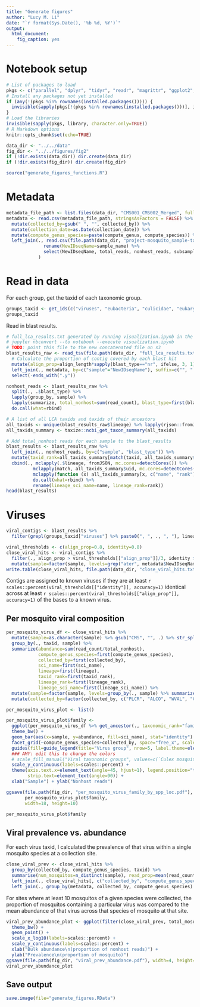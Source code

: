 ```yaml
---
title: "Generate figures"
author: "Lucy M. Li"
date: "`r format(Sys.Date(), '%b %d, %Y')`"
output: 
  html_document:
    fig_caption: yes
---
```



# Notebook setup

```r
# List of packages to load
pkgs <- c("parallel", "dplyr", "tidyr", "readr", "magrittr", "ggplot2", "grid", "gridExtra", "stringr", "reutils", "rjson", "knitr", "taxize")
# Install any packages not yet installed
if (any(!(pkgs %in% rownames(installed.packages())))) {
  invisible(sapply(pkgs[!(pkgs %in% rownames(installed.packages()))], install.packages))
}
# Load the libraries
invisible(sapply(pkgs, library, character.only=TRUE))
# R Markdown options
knitr::opts_chunk$set(echo=TRUE)
```

```r
data_dir <- "../../data"
fig_dir <- "../../figures/fig2"
if (!dir.exists(data_dir)) dir.create(data_dir)
if (!dir.exists(fig_dir)) dir.create(fig_dir)
```


```r
source("generate_figures_functions.R")
```

# Metadata

```r
metadata_file_path <- list.files(data_dir, "CMS001_CMS002_Merged", full.names = TRUE)
metadata <- read.csv(metadata_file_path, stringsAsFactors = FALSE) %>%
  mutate(collected_by=gsub(" ", "", collected_by)) %>%
  mutate(collection_date=as.Date(collection_date)) %>%
  mutate(compute_genus_species=paste(compute_genus, compute_species)) %>% 
  left_join(., read.csv(file.path(data_dir, "project-mosquito_sample-table.csv")) %>% 
              rename(NewIDseqName=sample_name) %>% 
              select(NewIDseqName, total_reads, nonhost_reads, subsampled_fraction, total_ercc_reads, nucleotide_type)
            )
```


# Read in data

For each group, get the taxid of each taxonomic group.

```r
groups_taxid <- get_ids(c("viruses", "eubacteria", "culicidae", "eukaryota", "fungi", "chordata", "nematoda", "apicomplexa"), db="ncbi")$ncbi %>% sapply(as.numeric)
groups_taxid
```


Read in blast results.

```r
# full_lca_results.txt generated by running visualization.ipynb in the skeeters/analysis/contig_blast_analysis folder
# jupyter nbconvert --to notebook --execute visualization.ipynb
# TODO: point this file to the new concatenated file on s3
blast_results_raw <- read_tsv(file.path(data_dir, "full_lca_results.txt")) %>% 
  # Calculate the proportion of contig covered by each blast hit
  mutate(align_prop=align_length*sapply(blast_type=="nr", ifelse, 3, 1)/as.numeric(str_split(query, "_", simplify=TRUE)[, 4])) %>%
  left_join(., metadata, by=c("sample"="NewIDseqName"), suffix=c("", ".y")) %>%
  select(-ends_with(".y"))
```

```r
nonhost_reads <- blast_results_raw %>%
  split(., .$blast_type) %>%
  lapply(group_by, sample) %>%
  lapply(summarize, total_nonhost=sum(read_count), blast_type=first(blast_type)) %>%
  do.call(what=rbind)
```

```r
# A list of all LCA taxids and taxids of their ancestors
all_taxids <- unique(blast_results_raw$lineage) %>% lapply(rjson::fromJSON) %>% unlist() %>% unique()
all_taxids_summary <- taxize::ncbi_get_taxon_summary(all_taxids)
```

```r
# Add total_nonhost reads for each sample to the blast_results
blast_results <- blast_results_raw %>% 
  left_join(., nonhost_reads, by=c("sample", "blast_type")) %>%
  mutate(taxid_rank=all_taxids_summary[match(taxid, all_taxids_summary$uid), "rank"]) %>%
  cbind(., mclapply(.$lineage, fromJSON, mc.cores=detectCores()) %>% 
          mclapply(match, all_taxids_summary$uid, mc.cores=detectCores()) %>% 
          mclapply(function (x) all_taxids_summary[x, c("name", "rank")] %>% lapply(toJSON) %>% data.frame(stringsAsFactors=FALSE), mc.cores=detectCores()) %>% 
          do.call(what=rbind) %>%
          rename(lineage_sci_name=name, lineage_rank=rank))
head(blast_results)
```

# Viruses

```r
viral_contigs <- blast_results %>%
  filter(grepl(groups_taxid["viruses"] %>% paste0(", ", ., ", "), lineage), blast_type=="nr")
```


```r
viral_thresholds <- c(align_prop=0.8, identity=0.8)
close_viral_hits <- viral_contigs %>%
  filter(., align_prop > viral_thresholds[["align_prop"]]/3, identity > (viral_thresholds[["identity"]]*100)) %>%
  mutate(sample=factor(sample, levels=grep("ater", metadata$NewIDseqName, invert=TRUE, value=TRUE)))
write.table(close_viral_hits, file.path(data_dir, "close_viral_hits.txt"), sep="\t", row.names=FALSE, quote=FALSE)
```

Contigs are assigned to known viruses if they are at least `r scales::percent(viral_thresholds[["identity"]], accuracy=1)` identical across at least `r scales::percent(viral_thresholds[["align_prop"]], accuracy=1)` of the bases to a known virus.

## Per mosquito viral composition

```r
per_mosquito_virus_df <- close_viral_hits %>%
  mutate(sample=as.character(sample) %>% gsub("CMS", "", .) %>% str_split(., "_") %>% sapply(function (x) paste(x[1:2], collapse="_"))) %>%
  group_by(., taxid, sample) %>%
  summarize(abundance=sum(read_count/total_nonhost),
            compute_genus_species=first(compute_genus_species),
            collected_by=first(collected_by), 
            sci_name=first(sci_name),
            lineage=first(lineage),
            taxid_rank=first(taxid_rank),
            lineage_rank=first(lineage_rank),
            lineage_sci_name=first(lineage_sci_name)) %>%
  mutate(sample=factor(sample, levels=group_by(., sample) %>% summarize(abundance=sum(abundance)) %>% ungroup() %>% with(sample[order(abundance)]))) %>%
  mutate(collected_by=factor(collected_by, c("PLCR", "ALCO", "WVAL", "COAV", "SAND")))

per_mosquito_virus_plot <- list()

per_mosquito_virus_plot$family <-
  ggplot(per_mosquito_virus_df %>% get_ancestor(., taxonomic_rank="family")) +
  theme_bw() +
  geom_bar(aes(x=sample, y=abundance, fill=sci_name), stat="identity") +
  facet_grid(~compute_genus_species+collected_by, space="free_x", scale="free_x") +
  guides(fill=guide_legend(title="Virus group", nrow=5, label.theme=element_text(size=12), keywidth=1, keyheight=1)) +
  ### AMY: edit this to change the colors
  # scale_fill_manual("Viral taxonomic groups", values=c(`Culex mosquito 1`="#FF1100", `Culex mosquito 2`="pink")) +
  scale_y_continuous(labels=scales::percent) +
  theme(axis.text.x=element_text(angle=45, hjust=1), legend.position="top",
        strip.text=element_text(angle=90)) +
  xlab("Sample") + ylab("Nonhost reads")

ggsave(file.path(fig_dir, "per_mosquito_virus_family_by_spp_loc.pdf"), 
       per_mosquito_virus_plot$family,
       width=18, height=10)

per_mosquito_virus_plot$family
```

## Viral prevalence vs. abundance

For each virus taxid, I calculated the prevalence of that virus within a single mosquito species at a collection site.

```r
close_viral_prev <- close_viral_hits %>%
  group_by(collected_by, compute_genus_species, taxid) %>%
  summarise(num_mosquitos=n_distinct(sample), read_prop=mean(read_count/total_nonhost)) %>%
  left_join(., close_viral_hits[, c("collected_by", "compute_genus_species", "taxid", "sci_name")], by=c("collected_by", "compute_genus_species", "taxid")) %>%
  left_join(., group_by(metadata, collected_by, compute_genus_species) %>% summarize(total_mosquitos=n_distinct(NewIDseqName)), by=c("collected_by", "compute_genus_species"))
```

For sites where at least 10 mosquitos of a given species were collected, the proportion of mosquitos containing a particular virus was compared to the mean abundance of that virus across that species of mosquito at that site.

```r
viral_prev_abundance_plot <- ggplot(filter(close_viral_prev, total_mosquitos>=10), aes(x=read_prop, y=num_mosquitos/total_mosquitos)) + 
  theme_bw() +
  geom_point() +
  scale_x_log10(labels=scales::percent) +
  scale_y_continuous(labels=scales::percent) +
  xlab("Bulk abundance\n(proportion of nonhost reads)") +
  ylab("Prevalence\n(proportion of mosquito)")
ggsave(file.path(fig_dir, "viral_prev_abundance.pdf"), width=4, height=3)
viral_prev_abundance_plot
```


## Save output

```r
save.image(file="generate_figures.RData")
```

